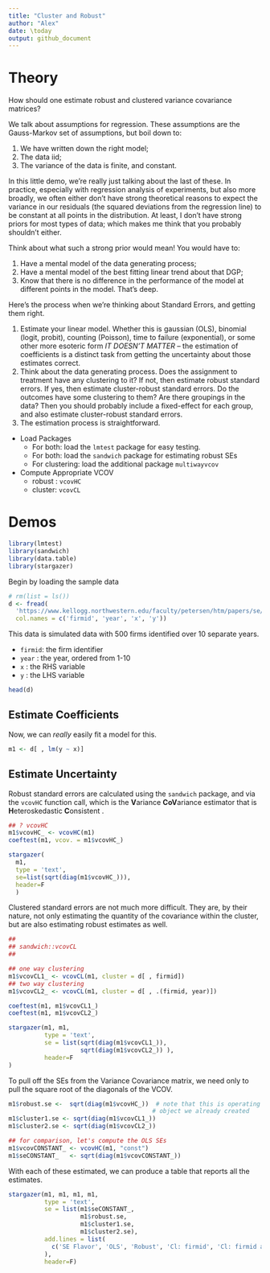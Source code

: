 ```yaml
---
title: "Cluster and Robust"
author: "Alex"
date: \today
output: github_document 
---
```


# Theory 

How should one estimate robust and clustered variance covariance matrices?

We talk about assumptions for regression. These assumptions are the Gauss-Markov set of assumptions, but boil down to:

1. We have written down the right model;
2. The data iid;
3. The variance of the data is finite, and constant.

In this little demo, we're really just talking about the last of these.
In practice, especially with regression analysis of experiments, but also
more broadly, we often either don't have strong theoretical reasons to
expect the variance in our residuals (the squared deviations from the
regression line) to be constant at all points in the distribution.
At least, I don't have strong priors for most types of data; which makes
me think that you probably shouldn't either.

Think about what such a strong prior would mean! You would have to:

1. Have a mental model of the data generating process;
2. Have a mental model of the best fitting linear trend about that DGP;
3. Know that there is no difference in the performance of the model at
   different points in the model. That's deep.

Here's the process when we're thinking about Standard Errors, and getting them
right.

1. Estimate your linear model. Whether this is gaussian (OLS), binomial (logit, probit), counting (Poisson), time to failure (exponential), or some other more esoteric form *IT DOESN'T MATTER* -- the estimation of coefficients is a distinct task from getting the uncertainty about those estimates correct.
2. Think about the data generating process. Does the assignment to treatment have any clustering to it? If not, then estimate robust standard errors. If yes, then estimate cluster-robust standard errors. Do the outcomes have some clustering to them? Are there groupings in the data? Then you should probably include a fixed-effect for each group, and also estimate cluster-robust standard errors.
3. The estimation process is straightforward.

- Load Packages
  - For both: load the `lmtest` package for easy testing.
  - For both: load the `sandwich` package for estimating robust SEs
  - For clustering: load the additional package `multiwayvcov`
- Compute Appropriate VCOV
  - robust : `vcovHC`
  - cluster: `vcovCL`

# Demos 
```r
library(lmtest)
library(sandwich)
library(data.table)
library(stargazer)
``` 

Begin by loading the sample data 

```r
# rm(list = ls())
d <- fread(
  'https://www.kellogg.northwestern.edu/faculty/petersen/htm/papers/se/test_data.txt', 
  col.names = c('firmid', 'year', 'x', 'y'))
``` 

This data is simulated data with 500 firms identified over 10 separate years.

- `firmid`: the firm identifier 
- `year`  : the year, ordered from 1-10
- `x`     : the RHS variable
- `y`     : the LHS variable 

```r
head(d)
``` 

## Estimate Coefficients 

Now, we can *really* easily fit a model for this. 

```r
m1 <- d[ , lm(y ~ x)]
``` 

## Estimate Uncertainty  

Robust standard errors are calculated using the `sandwich` package, and via the `vcovHC` function call, which is the **V**ariance **Co****V**ariance estimator that is **H**eteroskedastic **C**onsistent . 

```r
## ? vcovHC
m1$vcovHC_ <- vcovHC(m1)
coeftest(m1, vcov. = m1$vcovHC_)
```

```r
stargazer(
  m1, 
  type = 'text',
  se=list(sqrt(diag(m1$vcovHC_))), 
  header=F
  )
```

Clustered standard errors are not much more difficult. They are, by their nature, not only estimating the quantity of the covariance within the cluster, but are also estimating robust estimates as well. 

```r
## 
## sandwich::vcovCL
## 

## one way clustering 
m1$vcovCL1_ <- vcovCL(m1, cluster = d[ , firmid])
## two way clustering
m1$vcovCL2_ <- vcovCL(m1, cluster = d[ , .(firmid, year)])

coeftest(m1, m1$vcovCL1_)
coeftest(m1, m1$vcovCL2_)
```

```r
stargazer(m1, m1, 
          type = 'text', 
          se = list(sqrt(diag(m1$vcovCL1_)), 
                    sqrt(diag(m1$vcovCL2_)) ), 
          header=F
) 
```

To pull off the SEs from the Variance Covariance matrix, we need only to pull the square root of the diagonals of the VCOV. 

```r
m1$robust.se <-  sqrt(diag(m1$vcovHC_))  # note that this is operating on the
                                        # object we already created
m1$cluster1.se <- sqrt(diag(m1$vcovCL1_))
m1$cluster2.se <- sqrt(diag(m1$vcovCL2_))

## for comparison, let's compute the OLS SEs
m1$vcovCONSTANT_ <- vcovHC(m1, "const")
m1$seCONSTANT_   <- sqrt(diag(m1$vcovCONSTANT_))
``` 

With each of these estimated, we can produce a table that reports all the estimates. 

```r
stargazer(m1, m1, m1, m1,
          type = 'text', 
          se = list(m1$seCONSTANT_, 
                    m1$robust.se,
                    m1$cluster1.se, 
                    m1$cluster2.se),
          add.lines = list(
            c('SE Flavor', 'OLS', 'Robust', 'Cl: firmid', 'Cl: firmid and year')
          ),
          header=F)
```
